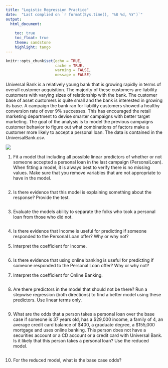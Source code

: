 ```yaml
---
title: "Logistic Regression Practice"
date:  "Last complied on `r format(Sys.time(), '%B %d, %Y')`"
output:
  html_document: 
  
    toc: true
    toc_float: true
    theme: sandstone
    highlight: tango
---
```


```r
knitr::opts_chunk$set(echo = TRUE,
                      cache = TRUE, 
                      warning = FALSE,
                      message = FALSE)
```

Universal Bank is a relatively young bank that is growing rapidly in terms of overall customer acquisition. The majority of these customers are liability customers with varying sizes of relationship with the bank.  The customer base of asset customers is quite small and the bank is interested in growing its base.  A campaign the bank ran for liability customers showed a healthy conversion rate of over 9% successes.  This has encouraged the retail marketing department to devise smarter campaigns with better target marketing. The goal of the analysis is to model the previous campaigns customer behavior to figure out what combinations of factors make a customer more likely to accept a personal loan. The data is contained in the UniversalBank.csv.

![](Capture.png)

1. Fit a model that including all possible linear predictors of whether or not someone accepted a personal loan in the last campaign (PersonalLoan). When fitting a model, it is always best to verify there is no missing values.  Make sure that you remove variables that are not appropriate to have in the model. 

```r

```


2. Is there evidence that this model is explaining something about the response?  Provide the test.

```r


```



3. Evaluate the models ability to separate the folks who took a personal loan from those who did not.

```r

```



4. Is there evidence that Income is useful for predicting if someone responded to the Personal Loan offer?  Why or why not?



5. Interpret the coefficient for Income.

```R


```



6. Is there evidence that using online banking is useful for predicting if someone responded to the Personal Loan offer? Why or why not?



7. Interpret the coefficient for Online Banking.

```r


```



8. Are there predictors in the model that should not be there?  Run a stepwise regression (both directions) to find a better model using these predictors. Use linear terms only.

```r

```

9. What are the odds that a person takes a personal loan over the base case if someone is 37 years old, has a \$29,000 income, a family of 4, an average credit card balance of \$400, a graduate degree, a \$155,000 mortgage and uses online banking.  This person does not have a securities account or a CD account or a credit card with Universal Bank.  Is it likely that this person takes a personal loan?  Use the reduced model. 

```r


```



10. For the reduced model, what is the base case odds?

```r


```


